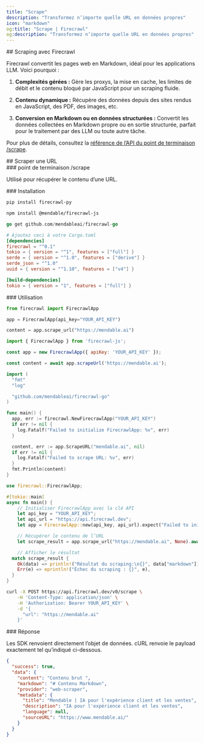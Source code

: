 ```yaml
---
title: "Scrape"
description: "Transformez n’importe quelle URL en données propres"
icon: "markdown"
og:title: "Scrape | Firecrawl"
og:description: "Transformez n’importe quelle URL en données propres"
---
```


<div id="scraping-with-firecrawl">
  ## Scraping avec Firecrawl
</div>

Firecrawl convertit les pages web en Markdown, idéal pour les applications LLM. Voici pourquoi :

1. **Complexités gérées :**
   Gère les proxys, la mise en cache, les limites de débit et le contenu bloqué par JavaScript pour un scraping fluide.

2. **Contenu dynamique :**
   Récupère des données depuis des sites rendus en JavaScript, des PDF, des images, etc.

3. **Conversion en Markdown ou en données structurées :**
   Convertit les données collectées en Markdown propre ou en sortie structurée, parfait pour le traitement par des LLM ou toute autre tâche.

Pour plus de détails, consultez la [référence de l’API du point de terminaison /scrape](https://docs.firecrawl.dev/api-reference/endpoint/scrape).

<div id="scrape-a-url">
  ## Scraper une URL
</div>

<div id="scrape-endpoint">
  ### point de terminaison /scrape
</div>

Utilisé pour récupérer le contenu d’une URL.

<div id="installation">
  ### Installation
</div>

<CodeGroup>

```bash Python
pip install firecrawl-py
```

```bash JavaScript
npm install @mendable/firecrawl-js
```

```go Go
go get github.com/mendableai/firecrawl-go
```

```toml Rust
# Ajoutez ceci à votre Cargo.toml
[dependencies]
firecrawl = "^0.1"
tokio = { version = "^1", features = ["full"] }
serde = { version = "^1.0", features = ["derive"] }
serde_json = "^1.0"
uuid = { version = "^1.10", features = ["v4"] }

[build-dependencies]
tokio = { version = "1", features = ["full"] }
```

</CodeGroup>

<div id="usage">
  ### Utilisation
</div>

<CodeGroup>

```python Python
from firecrawl import FirecrawlApp

app = FirecrawlApp(api_key="YOUR_API_KEY")

content = app.scrape_url("https://mendable.ai")
```

```JavaScript JavaScript
import { FirecrawlApp } from 'firecrawl-js';

const app = new FirecrawlApp({ apiKey: 'YOUR_API_KEY' });

const content = await app.scrapeUrl('https://mendable.ai');
```

```go Go
import (
  "fmt"
  "log"

  "github.com/mendableai/firecrawl-go"
)

func main() {
  app, err := firecrawl.NewFirecrawlApp("YOUR_API_KEY")
  if err != nil {
    log.Fatalf("Failed to initialize FirecrawlApp: %v", err)
  }

  content, err := app.ScrapeURL("mendable.ai", nil)
  if err != nil {
    log.Fatalf("Failed to scrape URL: %v", err)
  }
  fmt.Println(content)
}
```

```rust Rust
use firecrawl::FirecrawlApp;

#[tokio::main]
async fn main() {
    // Initialiser FirecrawlApp avec la clé API
    let api_key = "YOUR_API_KEY";
    let api_url = "https://api.firecrawl.dev";
    let app = FirecrawlApp::new(api_key, api_url).expect("Failed to initialize FirecrawlApp");

    // Récupérer le contenu de l’URL
    let scrape_result = app.scrape_url("https://mendable.ai", None).await;

    // Afficher le résultat
  match scrape_result {
    Ok(data) => println!("Résultat du scraping:\n{}", data["markdown"]),
    Err(e) => eprintln!("Échec du scraping : {}", e),
  }
}
```

```bash cURL
curl -X POST https://api.firecrawl.dev/v0/scrape \
    -H 'Content-Type: application/json' \
    -H 'Authorization: Bearer YOUR_API_KEY' \
    -d '{
      "url": "https://mendable.ai"
    }'
```

</CodeGroup>

<div id="response">
  ### Réponse
</div>

Les SDK renvoient directement l’objet de données. cURL renvoie le payload exactement tel qu’indiqué ci-dessous.

```json
{
  "success": true,
  "data": {
    "content": "Contenu brut ",
    "markdown": "# Contenu Markdown",
    "provider": "web-scraper",
    "metadata": {
      "title": "Mendable | IA pour l'expérience client et les ventes",
      "description": "IA pour l'expérience client et les ventes",
      "language": null,
      "sourceURL": "https://www.mendable.ai/"
    }
  }
}
```
